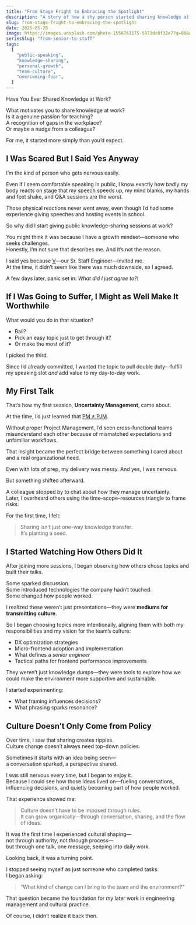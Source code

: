 ```yaml
---
title: "From Stage Fright to Embracing the Spotlight"
description: "A story of how a shy person started sharing knowledge at work"
slug: from-stage-fright-to-embracing-the-spotlight
date: 2025-05-20
image: https://images.unsplash.com/photo-1556761175-5973dc0f32e7?q=80&w=1632&auto=format&fit=crop&ixlib=rb-4.1.0&ixid=M3wxMjA3fDB8MHxwaG90by1wYWdlfHx8fGVufDB8fHx8fA%3D%3D
seriesSlug: "from-senior-to-staff"
tags:
  [
    "public-speaking",
    "knowledge-sharing",
    "personal-growth",
    "team-culture",
    "overcoming-fear",
  ]
---
```


Have You Ever Shared Knowledge at Work?

What motivates you to share knowledge at work?  
Is it a genuine passion for teaching?  
A recognition of gaps in the workplace?  
Or maybe a nudge from a colleague?

For me, it started more simply than you’d expect.


## I Was Scared But I Said Yes Anyway

I’m the kind of person who gets nervous easily.

Even if I seem comfortable speaking in public, I know exactly how badly my body reacts on stage that my speech speeds up, my mind blanks, my hands and feet shake, and Q&A sessions are the worst.

Those physical reactions never went away, even though I’d had some experience giving speeches and hosting events in school.

So why did I start giving public knowledge-sharing sessions at work?

You might think it was because I have a growth mindset—someone who seeks challenges.  
Honestly, I’m not sure that describes me. And it’s not the reason.

I said yes because [V](/en/posts/how-to-steal-from-the-most-expensive-engineer)—our Sr. Staff Engineer—invited me.  
At the time, it didn’t seem like there was much downside, so I agreed.

A few days later, panic set in: *What did I just agree to?!*


## If I Was Going to Suffer, I Might as Well Make It Worthwhile

What would you do in that situation?

- Bail?  
- Pick an easy topic just to get through it?  
- Or make the most of it?

I picked the third.

Since I’d already committed, I wanted the topic to pull double duty—fulfill my speaking slot *and* add value to my day-to-day work.


## My First Talk

That’s how my first session, **Uncertainty Management**, came about.

At the time, I’d just learned that [PM ≠ PJM](/en/posts/pm-is-not-pjm).

Without proper Project Management, I’d seen cross-functional teams misunderstand each other because of mismatched expectations and unfamiliar workflows.

That insight became the perfect bridge between something I cared about and a real organizational need.

Even with lots of prep, my delivery was messy. And yes, I was nervous.

But something shifted afterward.

A colleague stopped by to chat about how they manage uncertainty.  
Later, I overheard others using the time–scope–resources triangle to frame risks.

For the first time, I felt:

> Sharing isn’t just one-way knowledge transfer.  
> It’s planting a seed.


## I Started Watching How Others Did It

After joining more sessions, I began observing how others chose topics and built their talks.

Some sparked discussion.  
Some introduced technologies the company hadn’t touched.  
Some changed how people worked.

I realized these weren’t just presentations—they were **mediums for transmitting culture**.

So I began choosing topics more intentionally, aligning them with both my responsibilities and my vision for the team’s culture:

- DX optimization strategies  
- Micro-frontend adoption and implementation  
- What defines a _senior engineer_  
- Tactical paths for frontend performance improvements  

They weren’t just knowledge dumps—they were tools to explore how we could make the environment more supportive and sustainable.

I started experimenting:

- What framing influences decisions?  
- What phrasing sparks resonance?


## Culture Doesn’t Only Come from Policy

Over time, I saw that sharing creates ripples.  
Culture change doesn’t always need top-down policies.

Sometimes it starts with an idea being seen—  
a conversation sparked, a perspective shared.

I was still nervous every time, but I began to enjoy it.  
Because I could see how those ideas lived on—fueling conversations, influencing decisions, and quietly becoming part of how people worked.

That experience showed me:

> Culture doesn’t have to be imposed through rules.  
> It can grow organically—through conversation, sharing, and the flow of ideas.

It was the first time I experienced cultural shaping—  
not through authority, not through process—  
but through one talk, one message, seeping into daily work.

<Spacer />

Looking back, it was a turning point.

I stopped seeing myself as just someone who completed tasks.  
I began asking:

> “What kind of change can I bring to the team and the environment?”

That question became the foundation for my later work in engineering management and cultural practice.

Of course, I didn’t realize it back then.
